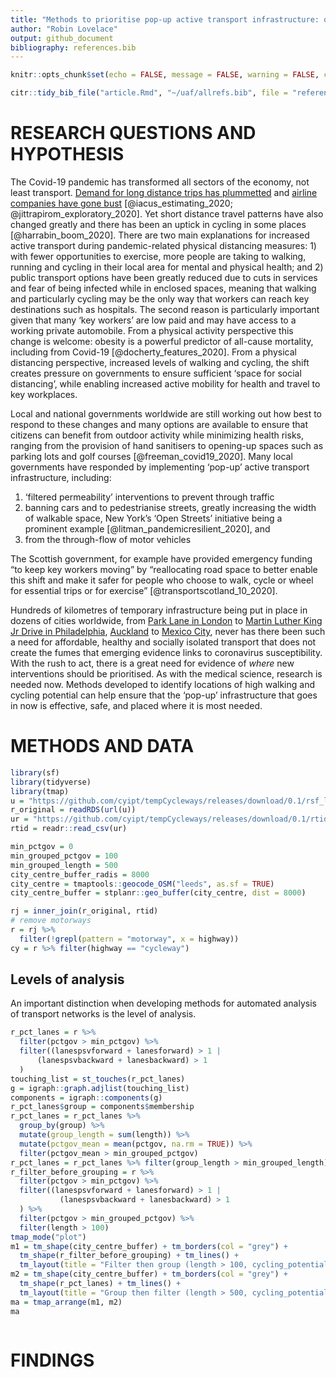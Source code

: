```yaml
---
title: "Methods to prioritise pop-up active transport infrastructure: overview and findings from 10 UK cities"
author: "Robin Lovelace"
output: github_document
bibliography: references.bib
---
```


```r
knitr::opts_chunk$set(echo = FALSE, message = FALSE, warning = FALSE, cache = TRUE)
```

```r
citr::tidy_bib_file("article.Rmd", "~/uaf/allrefs.bib", file = "references.bib")
```



# RESEARCH QUESTIONS AND HYPOTHESIS

The Covid-19 pandemic has transformed all sectors of the economy, not least transport.
[Demand for long distance trips has plummetted](https://osf.io/preprints/socarxiv/v3g5d/) and [airline companies have gone bust](https://arxiv.org/abs/2004.08460) [@iacus_estimating_2020; @jittrapirom_exploratory_2020].
Yet short distance travel patterns have also changed greatly and there has been an uptick in cycling in some places [@harrabin_boom_2020].
There are two main explanations for increased active transport during pandemic-related physical distancing measures: 1) with fewer opportunities to exercise, more people are taking to walking, running and cycling in their local area for mental and physical health; and 2) public transport options have been greatly reduced due to cuts in services and fear of being infected while in enclosed spaces, meaning that walking and particularly cycling may be the only way that workers can reach key destinations such as hospitals.
The second reason is particularly important given that many 'key workers' are low paid and may have access to a working private automobile.
From a physical activity perspective this change is welcome: obesity is a powerful predictor of all-cause mortality, including from Covid-19 [@docherty_features_2020].
From a physical distancing perspective, increased levels of walking and cycling,
<!-- particularly in densly populated urban areas where pavements and cycleways may be narrow,  -->
the shift creates pressure on governments to ensure sufficient 'space for social distancing', while enabling increased active mobility for health and travel to key workplaces.

Local and national governments worldwide are still working out how best to respond to these changes and many options are available to ensure that citizens can benefit from outdoor activity while minimizing health risks, ranging from the provision of hand sanitisers to opening-up spaces such as parking lots and golf courses [@freeman_covid19_2020].
Many local governments have responded by implementing 'pop-up' active transport infrastructure, including:

1. 'filtered permeability' interventions to prevent through traffic
2. banning cars and to pedestrianise streets, greatly increasing the width of walkable space, New York's 'Open Streets' initiative being a prominent example [@litman_pandemicresilient_2020], and
3. from the through-flow of motor vehicles

The Scottish government, for example have provided emergency funding "to keep key workers moving" by "reallocating road space to better enable this shift and make it safer for people who choose to walk, cycle or wheel for essential trips or for exercise" [@transportscotland_10_2020].


Hundreds of kilometres of temporary infrastructure being put in place in dozens of cities worldwide, from [Park Lane in London](https://www.forbes.com/sites/carltonreid/2020/05/06/pop-up-cycleway-for-park-lane-as-tenfold-increase-in-cycling-predicted-for-london/#48aad0705b1e) to [Martin Luther King Jr Drive in Philadelphia](https://www.theguardian.com/world/2020/apr/11/world-cities-turn-their-streets-over-to-walkers-and-cyclists ""), [Auckland](https://www.roadtraffic-technology.com/news/nz-govt-extra-wide-footpaths/) to [Mexico City](https://bicitekas.org/sites/default/files/public/manuales/propuesta_ciclovias_temporales_cdmxvfinal.pdf), never has there been such a need for affordable, healthy and socially isolated transport that does not create the fumes that emerging evidence links to coronavirus susceptibility. With the rush to act, there is a great need for evidence of *where* new interventions should be prioritised. As with the medical science, research is needed now. Methods developed to identify locations of high walking and cycling potential can help ensure that the ‘pop-up’ infrastructure that goes in now is effective, safe, and placed where it is most needed.


# METHODS AND DATA

```r
library(sf)
library(tidyverse)
library(tmap)
u = "https://github.com/cyipt/tempCycleways/releases/download/0.1/rsf_leeds.Rds"
r_original = readRDS(url(u))
ur = "https://github.com/cyipt/tempCycleways/releases/download/0.1/rtid.csv"
rtid = readr::read_csv(ur)
```

```r
min_pctgov = 0
min_grouped_pctgov = 100
min_grouped_length = 500
city_centre_buffer_radis = 8000
city_centre = tmaptools::geocode_OSM("leeds", as.sf = TRUE)
city_centre_buffer = stplanr::geo_buffer(city_centre, dist = 8000)
```

```r
rj = inner_join(r_original, rtid)
# remove motorways
r = rj %>% 
  filter(!grepl(pattern = "motorway", x = highway))
cy = r %>% filter(highway == "cycleway")
```



## Levels of analysis

An important distinction when developing methods for automated analysis of transport networks is the level of analysis.

```r
r_pct_lanes = r %>% 
  filter(pctgov > min_pctgov) %>% 
  filter((lanespsvforward + lanesforward) > 1 |
      (lanespsvbackward + lanesbackward) > 1
  )
touching_list = st_touches(r_pct_lanes)
g = igraph::graph.adjlist(touching_list)
components = igraph::components(g)
r_pct_lanes$group = components$membership
r_pct_lanes = r_pct_lanes %>% 
  group_by(group) %>% 
  mutate(group_length = sum(length)) %>% 
  mutate(pctgov_mean = mean(pctgov, na.rm = TRUE)) %>% 
  filter(pctgov_mean > min_grouped_pctgov)
r_pct_lanes = r_pct_lanes %>% filter(group_length > min_grouped_length)
r_filter_before_grouping = r %>% 
  filter(pctgov > min_pctgov) %>% 
  filter((lanespsvforward + lanesforward) > 1 |
           (lanespsvbackward + lanesbackward) > 1
  ) %>% 
  filter(pctgov > min_grouped_pctgov) %>% 
  filter(length > 100)
tmap_mode("plot")
m1 = tm_shape(city_centre_buffer) + tm_borders(col = "grey") +
  tm_shape(r_filter_before_grouping) + tm_lines() +
  tm_layout(title = "Filter then group (length > 100, cycling_potential > 100)")
m2 = tm_shape(city_centre_buffer) + tm_borders(col = "grey") +
  tm_shape(r_pct_lanes) + tm_lines() +
  tm_layout(title = "Group then filter (length > 500, cycling_potential > 100)")
ma = tmap_arrange(m1, m2)
ma
```


```r
```



# FINDINGS


<!-- Guidance from https://transportfindings.org/for-authors -->

<!-- Transport Findings welcomes research findings in the broad field of transport. Articles must either pose a New Question,  present a New Method, employ New Data (including New Contexts or Locations),  discover a New Finding (i.e. it can almost exactly replicate a previous study and find something different), or some combination of the above. -->
<!-- Scope -->

<!-- You may find yourself asking if your paper is within the scope of Transport Findings. -->

<!--     Is there a hypothesis somehow related to transport? -->
<!--     Is there a (scientifically valid, replicable) methodology? -->
<!--     Is there a finding? -->

<!-- If you can answer yes to these questions, it is within scope. -->
<!-- Article Types -->

<!--     Findings - where the object of study is nature -->
<!--     Syntheses - where the object of study is the literature -->
<!--     Cases - where the objects of study are particular sites or projects, and methods may be more qualitative -->

<!-- Sections -->

<!-- All articles shall have 3 sections, and only 3 sections, titled as follows: -->

<!--     RESEARCH QUESTION[S] AND HYPOTHESIS[ES] -->
<!--     METHODS AND DATA -->
<!--     FINDINGS -->

<!-- There shall be no introduction, “road-map paragraph,” literature review, conclusions, speculations, or  policy implications beyond what is included above. Focus on what you found, not why you found it. -->
<!-- Submissions -->

<!-- The manuscript submission must include the following: -->
<!-- TITLE -->
<!-- AUTHORS (NAME, AFFILIATION, CONTACT) -->
<!-- ABSTRACT -->
<!-- KEYWORDS -->
<!-- ARTICLE (Sections 1, 2, 3) -->
<!-- ACKNOWLEDGMENTS -->
<!-- REFERENCES -->

<!-- Manuscript submissions may include SUPPLEMENTAL INFORMATION in separate files that do not count against article length. This information should not be essential for the general understanding of the manuscript. -->
<!-- Style -->
<!-- Focus and Parsimony -->

<!-- Papers should be focused and to the point, and not begin with trite observations like “Congestion is a problem the world over.” Usually you can delete your opening paragraph if it begins like that, and the reader is no worse off. As Strunk and White say: “Omit Needless Words”. The Abstract should not say the same thing as the Introduction. -->
<!-- Transparency and Replicability -->

<!-- A minimum standard for a good paper is transparency and replicability: Can the reader understand what you did, and repeat it, and get the same answer? -->
<!-- Mathematical Conventions -->

<!-- Each variable shall have one, and only one, definition per document. -->

<!-- Each defined term in the document shall be represented by one and only one variable. -->

<!-- Lowercase and uppercase versions of the same letter should be logically related. For instance, use lowercase letters to define the PDF (probability distribution function) or individual instance, and uppercase letters the CDF (cumulative distribution function) or population, so when you sum:  i=1 to I, k=1 to K, etc. -->

<!-- All variables shall be a single letter or symbol. Double or triple letter variables can be confused with multiplication. If you have more than 52 symbols in your paper (26 letters for both lower and upper case), consider (a) there are too many, and (b) using Greek or Hebrew characters. -->

<!-- Use subscripts liberally to differentiate things that, for instance, are of a class but measured differently, or computed with different assumptions. -->

<!-- All equations shall have all of their variables defined. -->